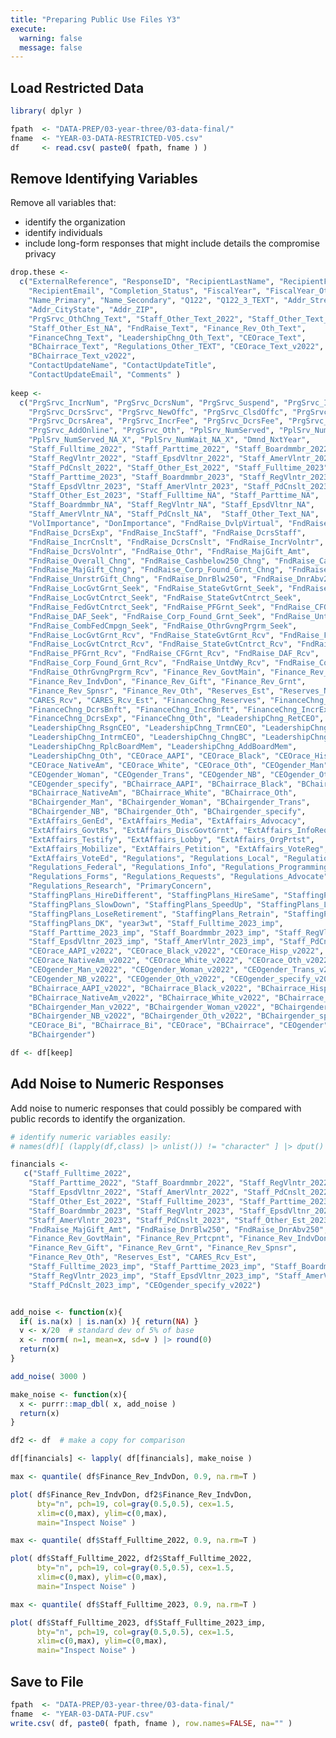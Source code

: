```yaml
---
title: "Preparing Public Use Files Y3"
execute:
  warning: false
  message: false
---
```




## Load Restricted Data

```r
library( dplyr )

fpath  <- "DATA-PREP/03-year-three/03-data-final/"
fname  <- "YEAR-03-DATA-RESTRICTED-V05.csv"
df     <- read.csv( paste0( fpath, fname ) )
```



## Remove Identifying Variables

Remove all variables that: 

* identify the organization 
* identify individuals 
* include long-form responses that might include details the compromise privacy 

```r
drop.these <- 
  c("ExternalReference", "ResponseID", "RecipientLastName", "RecipientFirstName", 
    "RecipientEmail", "Completion_Status", "FiscalYear", "FiscalYear_Other", 
    "Name_Primary", "Name_Secondary", "Q122", "Q122_3_TEXT", "Addr_StreetLocation", 
    "Addr_CityState", "Addr_ZIP",
    "PrgSrvc_OthChng_Text", "Staff_Other_Text_2022", "Staff_Other_Text_2023", 
    "Staff_Other_Est_NA", "FndRaise_Text", "Finance_Rev_Oth_Text", 
    "FinanceChng_Text", "LeadershipChng_Oth_Text", "CEOrace_Text", 
    "BChairrace_Text", "Regulations_Other_TEXT", "CEOrace_Text_v2022", 
    "BChairrace_Text_v2022",
    "ContactUpdateName", "ContactUpdateTitle", 
    "ContactUpdateEmail", "Comments" )
    
keep <- 
  c("PrgSrvc_IncrNum", "PrgSrvc_DcrsNum", "PrgSrvc_Suspend", "PrgSrvc_IncrSrvc", 
    "PrgSrvc_DcrsSrvc", "PrgSrvc_NewOffc", "PrgSrvc_ClsdOffc", "PrgSrvc_IncrArea", 
    "PrgSrvc_DcrsArea", "PrgSrvc_IncrFee", "PrgSrvc_DcrsFee", "PrgSrvc_ShiftOnline", 
    "PrgSrvc_AddOnline", "PrgSrvc_Oth", "PplSrv_NumServed", "PplSrv_NumWait", 
    "PplSrv_NumServed_NA_X", "PplSrv_NumWait_NA_X", "Dmnd_NxtYear", 
    "Staff_Fulltime_2022", "Staff_Parttime_2022", "Staff_Boardmmbr_2022", 
    "Staff_RegVlntr_2022", "Staff_EpsdVltnr_2022", "Staff_AmerVlntr_2022", 
    "Staff_PdCnslt_2022", "Staff_Other_Est_2022", "Staff_Fulltime_2023", 
    "Staff_Parttime_2023", "Staff_Boardmmbr_2023", "Staff_RegVlntr_2023", 
    "Staff_EpsdVltnr_2023", "Staff_AmerVlntr_2023", "Staff_PdCnslt_2023", 
    "Staff_Other_Est_2023", "Staff_Fulltime_NA", "Staff_Parttime_NA", 
    "Staff_Boardmmbr_NA", "Staff_RegVlntr_NA", "Staff_EpsdVltnr_NA", 
    "Staff_AmerVlntr_NA", "Staff_PdCnslt_NA",  "Staff_Other_Text_NA",
    "VolImportance", "DonImportance", "FndRaise_DvlpVirtual", "FndRaise_IncrExp", 
    "FndRaise_DcrsExp", "FndRaise_IncStaff", "FndRaise_DcrsStaff", 
    "FndRaise_IncrCnslt", "FndRaise_DcrsCnslt", "FndRaise_IncrVolntr", 
    "FndRaise_DcrsVolntr", "FndRaise_Othr", "FndRaise_MajGift_Amt", 
    "FndRaise_Overall_Chng", "FndRaise_Cashbelow250_Chng", "FndRaise_Cashabove250_Chng", 
    "FndRaise_MajGift_Chng", "FndRaise_Corp_Found_Grnt_Chng", "FndRaise_RstrGift_Chng", 
    "FndRaise_UnrstrGift_Chng", "FndRaise_DnrBlw250", "FndRaise_DnrAbv250", 
    "FndRaise_LocGvtGrnt_Seek", "FndRaise_StateGvtGrnt_Seek", "FndRaise_FedGvtGrnt_Seek", 
    "FndRaise_LocGvtCntrct_Seek", "FndRaise_StateGvtCntrct_Seek", 
    "FndRaise_FedGvtCntrct_Seek", "FndRaise_PFGrnt_Seek", "FndRaise_CFGrnt_Seek", 
    "FndRaise_DAF_Seek", "FndRaise_Corp_Found_Grnt_Seek", "FndRaise_UntdWy_Seek", 
    "FndRaise_CombFedCmpgn_Seek", "FndRaise_OthrGvngPrgrm_Seek", 
    "FndRaise_LocGvtGrnt_Rcv", "FndRaise_StateGvtGrnt_Rcv", "FndRaise_FedGvtGrnt_Rcv", 
    "FndRaise_LocGvtCntrct_Rcv", "FndRaise_StateGvtCntrct_Rcv", "FndRaise_FedGvtCntrct_Rcv", 
    "FndRaise_PFGrnt_Rcv", "FndRaise_CFGrnt_Rcv", "FndRaise_DAF_Rcv", 
    "FndRaise_Corp_Found_Grnt_Rcv", "FndRaise_UntdWy_Rcv", "FndRaise_CombFedCmpgn_Rcv", 
    "FndRaise_OthrGvngPrgrm_Rcv", "Finance_Rev_GovtMain", "Finance_Rev_Prtcpnt", 
    "Finance_Rev_IndvDon", "Finance_Rev_Gift", "Finance_Rev_Grnt", 
    "Finance_Rev_Spnsr", "Finance_Rev_Oth", "Reserves_Est", "Reserves_NA_X", 
    "CARES_Rcv", "CARES_Rcv_Est", "FinanceChng_Reserves", "FinanceChng_Borrow", 
    "FinanceChng_DcrsBnft", "FinanceChng_IncrBnft", "FinanceChng_IncrExp", 
    "FinanceChng_DcrsExp", "FinanceChng_Oth", "LeadershipChng_RetCEO", 
    "LeadershipChng_RsgnCEO", "LeadershipChng_TrmnCEO", "LeadershipChng_HireCEO", 
    "LeadershipChng_IntrmCEO", "LeadershipChng_ChngBC", "LeadershipChng_LostBoardMem", 
    "LeadershipChng_RplcBoardMem", "LeadershipChng_AddBoardMem", 
    "LeadershipChng_Oth", "CEOrace_AAPI", "CEOrace_Black", "CEOrace_Hisp", 
    "CEOrace_NativeAm", "CEOrace_White", "CEOrace_Oth", "CEOgender_Man", 
    "CEOgender_Woman", "CEOgender_Trans", "CEOgender_NB", "CEOgender_Oth", 
    "CEOgender_specify", "BChairrace_AAPI", "BChairrace_Black", "BChairrace_Hisp", 
    "BChairrace_NativeAm", "BChairrace_White", "BChairrace_Oth", 
    "BChairgender_Man", "BChairgender_Woman", "BChairgender_Trans", 
    "BChairgender_NB", "BChairgender_Oth", "BChairgender_specify", 
    "ExtAffairs_GenEd", "ExtAffairs_Media", "ExtAffairs_Advocacy", 
    "ExtAffairs_GovtRs", "ExtAffairs_DiscGovtGrnt", "ExtAffairs_InfoReq", 
    "ExtAffairs_Testify", "ExtAffairs_Lobby", "ExtAffairs_OrgPrtst", 
    "ExtAffairs_Mobilize", "ExtAffairs_Petition", "ExtAffairs_VoteReg", 
    "ExtAffairs_VoteEd", "Regulations", "Regulations_Local", "Regulations_State", 
    "Regulations_Federal", "Regulations_Info", "Regulations_Programming", 
    "Regulations_Forms", "Regulations_Requests", "Regulations_Advocate", 
    "Regulations_Research", "PrimaryConcern", 
    "StaffingPlans_HireDifferent", "StaffingPlans_HireSame", "StaffingPlans_Layoff", 
    "StaffingPlans_SlowDown", "StaffingPlans_SpeedUp", "StaffingPlans_LoseVoluntary", 
    "StaffingPlans_LoseRetirement", "StaffingPlans_Retrain", "StaffingPlans_NoChange", 
    "StaffingPlans_DK", "year3wt", "Staff_Fulltime_2023_imp", 
    "Staff_Parttime_2023_imp", "Staff_Boardmmbr_2023_imp", "Staff_RegVlntr_2023_imp", 
    "Staff_EpsdVltnr_2023_imp", "Staff_AmerVlntr_2023_imp", "Staff_PdCnslt_2023_imp", 
    "CEOrace_AAPI_v2022", "CEOrace_Black_v2022", "CEOrace_Hisp_v2022", 
    "CEOrace_NativeAm_v2022", "CEOrace_White_v2022", "CEOrace_Oth_v2022", 
    "CEOgender_Man_v2022", "CEOgender_Woman_v2022", "CEOgender_Trans_v2022", 
    "CEOgender_NB_v2022", "CEOgender_Oth_v2022", "CEOgender_specify_v2022", 
    "BChairrace_AAPI_v2022", "BChairrace_Black_v2022", "BChairrace_Hisp_v2022", 
    "BChairrace_NativeAm_v2022", "BChairrace_White_v2022", "BChairrace_Oth_v2022", 
    "BChairgender_Man_v2022", "BChairgender_Woman_v2022", "BChairgender_Trans_v2022", 
    "BChairgender_NB_v2022", "BChairgender_Oth_v2022", "BChairgender_specify_v2022", 
    "CEOrace_Bi", "BChairrace_Bi", "CEOrace", "BChairrace", "CEOgender", 
    "BChairgender")

df <- df[keep]
```


## Add Noise to Numeric Responses  

Add noise to numeric responses that could possibly be compared with public records to identify the organization. 

```r

# identify numeric variables easily: 
# names(df)[ (lapply(df,class) |> unlist()) != "character" ] |> dput()

financials <-
   c("Staff_Fulltime_2022", 
    "Staff_Parttime_2022", "Staff_Boardmmbr_2022", "Staff_RegVlntr_2022", 
    "Staff_EpsdVltnr_2022", "Staff_AmerVlntr_2022", "Staff_PdCnslt_2022", 
    "Staff_Other_Est_2022", "Staff_Fulltime_2023", "Staff_Parttime_2023", 
    "Staff_Boardmmbr_2023", "Staff_RegVlntr_2023", "Staff_EpsdVltnr_2023", 
    "Staff_AmerVlntr_2023", "Staff_PdCnslt_2023", "Staff_Other_Est_2023", 
    "FndRaise_MajGift_Amt", "FndRaise_DnrBlw250", "FndRaise_DnrAbv250", 
    "Finance_Rev_GovtMain", "Finance_Rev_Prtcpnt", "Finance_Rev_IndvDon", 
    "Finance_Rev_Gift", "Finance_Rev_Grnt", "Finance_Rev_Spnsr", 
    "Finance_Rev_Oth", "Reserves_Est", "CARES_Rcv_Est",  
    "Staff_Fulltime_2023_imp", "Staff_Parttime_2023_imp", "Staff_Boardmmbr_2023_imp", 
    "Staff_RegVlntr_2023_imp", "Staff_EpsdVltnr_2023_imp", "Staff_AmerVlntr_2023_imp", 
    "Staff_PdCnslt_2023_imp", "CEOgender_specify_v2022")


add_noise <- function(x){ 
  if( is.na(x) | is.nan(x) ){ return(NA) }
  v <- x/20  # standard dev of 5% of base
  x <- rnorm( n=1, mean=x, sd=v ) |> round(0)
  return(x)
}

add_noise( 3000 )

make_noise <- function(x){
  x <- purrr::map_dbl( x, add_noise )
  return(x)
}

df2 <- df  # make a copy for comparison

df[financials] <- lapply( df[financials], make_noise ) 

max <- quantile( df$Finance_Rev_IndvDon, 0.9, na.rm=T )

plot( df$Finance_Rev_IndvDon, df2$Finance_Rev_IndvDon, 
      bty="n", pch=19, col=gray(0.5,0.5), cex=1.5,
      xlim=c(0,max), ylim=c(0,max), 
      main="Inspect Noise" )

max <- quantile( df$Staff_Fulltime_2022, 0.9, na.rm=T )

plot( df$Staff_Fulltime_2022, df2$Staff_Fulltime_2022, 
      bty="n", pch=19, col=gray(0.5,0.5), cex=1.5, 
      xlim=c(0,max), ylim=c(0,max),
      main="Inspect Noise" )

max <- quantile( df$Staff_Fulltime_2023, 0.9, na.rm=T )

plot( df$Staff_Fulltime_2023, df$Staff_Fulltime_2023_imp, 
      bty="n", pch=19, col=gray(0.5,0.5), cex=1.5, 
      xlim=c(0,max), ylim=c(0,max),
      main="Inspect Noise" )
```

## Save to File 


```r
fpath  <- "DATA-PREP/03-year-three/03-data-final/"
fname  <- "YEAR-03-DATA-PUF.csv"
write.csv( df, paste0( fpath, fname ), row.names=FALSE, na="" )
```
